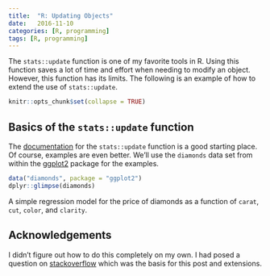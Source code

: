 ```yaml
---
title:  "R: Updating Objects"
date:   2016-11-10
categories: [R, programming]
tags: [R, programming]
---
```


The `stats::update` function is one of my favorite tools in R.  Using this
function saves a lot of time and effort when needing to modify an object.
However, this function has its limits.  The following is an example of how to
extend the use of `stats::update`.

```r
knitr::opts_chunk$set(collapse = TRUE)
```

## Basics of the `stats::update` function
The
[documentation](https://stat.ethz.ch/R-manual/R-devel/library/stats/html/update.html)
for the `stats::update` function is a good starting place.  Of course, examples
are even better.  We'll use the `diamonds` data set from within the [ggplot2](
https://CRAN.R-project.org/package=ggplot2) package for the examples.

```r
data("diamonds", package = "ggplot2")
dplyr::glimpse(diamonds)
```

A simple regression model for the price of diamonds as a function of `carat`,
`cut`, `color`, and `clarity`.


## Acknowledgements
I didn't figure out how to do this completely on my own.  I had posed a question
on [stackoverflow](http://stackoverflow.com/q/25272387/1104685) which was the
basis for this post and extensions.
